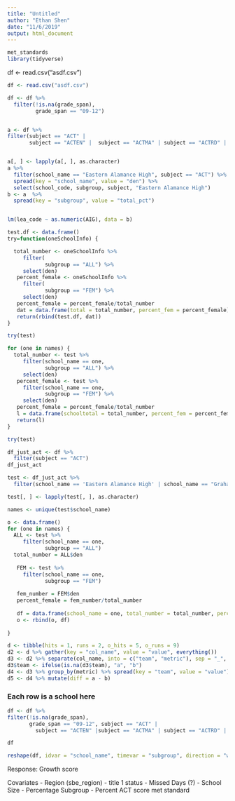 ```yaml
---
title: "Untitled"
author: "Ethan Shen"
date: "11/6/2019"
output: html_document
---
```


```r
met_standards
library(tidyverse)
```
df <- read.csv("asdf.csv")



```r
df <- read.csv("asdf.csv")

df <- df %>%
  filter(!is.na(grade_span),
         grade_span == "09-12") 


a <- df %>%
filter(subject == "ACT" |  
       subject == "ACTEN" |  subject == "ACTMA" | subject == "ACTRD" | subject == "ACTSC" |  subject == "ACTWR") 


a[, ] <- lapply(a[, ], as.character)
a %>%
  filter(school_name == "Eastern Alamance High", subject == "ACT") %>%
  spread(key = "school_name", value = "den") %>%
  select(school_code, subgroup, subject, "Eastern Alamance High")
b <- a  %>%
  spread(key = "subgroup", value = "total_pct") 


lm(lea_code ~ as.numeric(AIG), data = b)

test.df <- data.frame()
try=function(oneSchoolInfo) {

  total_number <- oneSchoolInfo %>%
     filter(
            subgroup == "ALL") %>%
     select(den)
   percent_female <- oneSchoolInfo %>%
     filter(
            subgroup == "FEM") %>%
     select(den)
   percent_female = percent_female/total_number
   dat = data.frame(total = total_number, percent_fem = percent_female)
   return(rbind(test.df, dat))
}

try(test)
```
```r
for (one in names) {
  total_number <- test %>%
     filter(school_name == one,
            subgroup == "ALL") %>%
     select(den)
   percent_female <- test %>%
     filter(school_name == one,
            subgroup == "FEM") %>%
     select(den)
   percent_female = percent_female/total_number
   l = data.frame(schooltotal = total_number, percent_fem = percent_female)
   return(l)
}

try(test)

df_just_act <- df %>%
  filter(subject == "ACT")
df_just_act

test <- df_just_act %>%
  filter(school_name == 'Eastern Alamance High' | school_name == "Graham High")

test[, ] <- lapply(test[, ], as.character)

names <- unique(test$school_name)  

o <- data.frame()
for (one in names) {
  ALL <- test %>%
     filter(school_name == one,
            subgroup == "ALL") 
  total_number = ALL$den
  
   FEM <- test %>%
     filter(school_name == one,
            subgroup == "FEM")
   
   fem_number = FEM$den
   percent_female = fem_number/total_number
   
   df = data.frame(school_name = one, total_number = total_number, percent_female = percent_female)
   o <- rbind(o, df)
  
}
```


```r
d <- tibble(hits = 1, runs = 2, o_hits = 5, o_runs = 9)
d2 <- d %>% gather(key = "col_name", value = "value", everything())
d3 <- d2 %>% separate(col_name, into = c("team", "metric"), sep = "_", fill = "left")
d3$team <- ifelse(is.na(d3$team), "a", "b")
d4 <- d3 %>% group_by(metric) %>% spread(key = "team", value = "value")
d5 <- d4 %>% mutate(diff = a - b)
```



### Each row is a school here  
```r
df <- df %>%
filter(!is.na(grade_span),
       grade_span == "09-12", subject == "ACT" |
         subject == "ACTEN" |subject == "ACTMA" | subject == "ACTRD" | subject == "ACTSC" |subject == "ACTWR")

df

reshape(df, idvar = "school_name", timevar = "subgroup", direction = "wide")
```


Response: Growth score

Covariates
- Region (sbe_region)
- title 1 status
- Missed Days (?)
- School Size
- Percentage Subgroup
- Percent ACT score met standard
